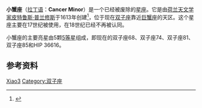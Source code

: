 '''小蟹座'''（[[拉丁语|拉丁语]]：'''Cancer Minor'''）是一个已经被废除的[[星座|星座]]。它是由[[荷兰|荷兰]][[天文学家|天文学家]][[皮特鲁斯·普兰修斯|皮特鲁斯·普兰修斯]]于1613年创建<ref>{{Cite web |url=http://www.atlascoelestis.com/desu%20Plancius.htm |title=atlascoelestis.com, Felice Stoppa: Le costellazioni di Petrus Plancius |accessdate=2010-07-16 |archive-date=2015-04-07 |archive-url=https://web.archive.org/web/20150407083827/http://www.atlascoelestis.com/desu%20Plancius.htm |dead-url=yes }}</ref>，位于现在[[双子座|双子座]]靠近[[巨蟹座|巨蟹座]]的天区。这个星座主要在17世纪被使用，在18世纪已经不再被认同。

小蟹座的主要亮星由5颗[[星等|5等星]]组成，即现在的双子座68、双子座74、双子座81、双子座85和HIP 36616。

== 参考资料 ==
{{reflist}}

{{astro-stub}}

[[Category:已废弃星座|Xiao3]]
[[Category:双子座|Category:双子座]]